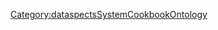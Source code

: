 {{{info|add title=New Troubleshooting|edit title=Edit Troubleshooting|page name=C<unique number;random;10>}}}

{{FormHeader|Troubleshooting}}
{{StandardFormSections}}
{{FormFooter}}

<noinclude>[[Category:dataspectsSystemCookbookOntology]]</noinclude>
